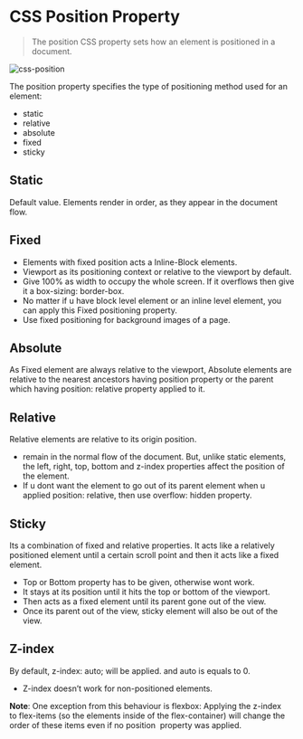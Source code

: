# CSS Position Property

> The position CSS property sets how an element is positioned in a document.

![css-position](/css-position.png)

The position property specifies the type of positioning method used for an element:

-   static
-   relative
-   absolute
-   fixed
-   sticky

## Static

Default value. Elements render in order, as they appear in the document flow.

## Fixed

-   Elements with fixed position acts a Inline-Block elements.
-   Viewport as its positioning context or relative to the viewport by default.
-   Give 100% as width to occupy the whole screen. If it overflows then give it a box-sizing: border-box.
-   No matter if u have block level element or an inline level element, you can apply this Fixed positioning property.
-   Use fixed positioning for background images of a page.

## Absolute

As Fixed element are always relative to the viewport, Absolute elements are relative to the nearest ancestors having position property or the parent which having position: relative property applied to it.

## Relative

Relative elements are relative to its origin position.

-   remain in the normal flow of the document. But, unlike static elements, the left, right, top, bottom and z-index properties affect the position of the element.
-   If u dont want the element to go out of its parent element when u applied position: relative, then use overflow: hidden property.

## Sticky

Its a combination of fixed and relative properties. It acts like a relatively positioned element until a certain scroll point and then it acts like a fixed element.

-   Top or Bottom property has to be given, otherwise wont work.
-   It stays at its position until it hits the top or bottom of the viewport.
-   Then acts as a fixed element until its parent gone out of the view.
-   Once its parent out of the view, sticky element will also be out of the view.

## Z-index

By default, z-index: auto; will be applied. and auto is equals to 0.

-   Z-index doesn’t work for non-positioned elements.

**Note**: One exception from this behaviour is flexbox: Applying the z-index  to flex-items (so the elements inside of the flex-container) will change the order of these items even if no position  property was applied.
